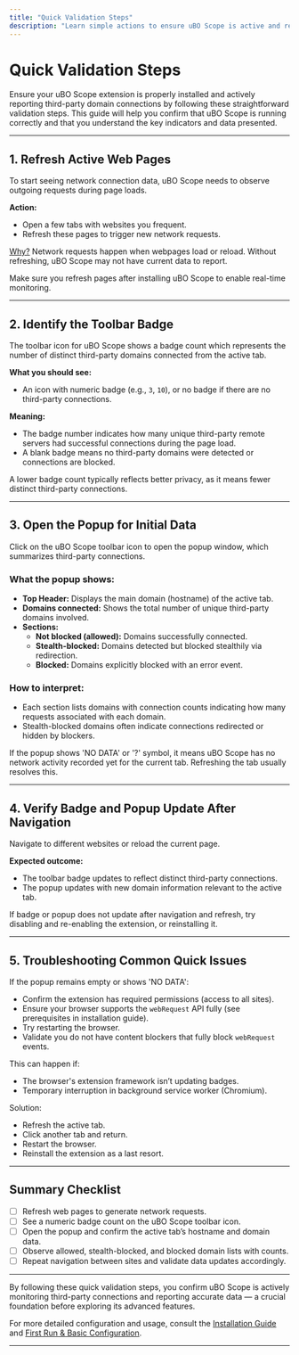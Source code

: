 ```yaml
---
title: "Quick Validation Steps"
description: "Learn simple actions to ensure uBO Scope is active and reporting third-party domain connections. Includes steps like refreshing web pages, identifying the toolbar badge, and interpreting initial data displayed in the popup."
---
```


# Quick Validation Steps

Ensure your uBO Scope extension is properly installed and actively reporting third-party domain connections by following these straightforward validation steps. This guide will help you confirm that uBO Scope is running correctly and that you understand the key indicators and data presented.

---

## 1. Refresh Active Web Pages

To start seeing network connection data, uBO Scope needs to observe outgoing requests during page loads.

**Action:**
- Open a few tabs with websites you frequent.
- Refresh these pages to trigger new network requests.

<u>Why?</u> Network requests happen when webpages load or reload. Without refreshing, uBO Scope may not have current data to report.

<Check>
Make sure you refresh pages after installing uBO Scope to enable real-time monitoring.
</Check>

---

## 2. Identify the Toolbar Badge

The toolbar icon for uBO Scope shows a badge count which represents the number of distinct third-party domains connected from the active tab.

**What you should see:**
- An icon with numeric badge (e.g., `3`, `10`), or no badge if there are no third-party connections.

**Meaning:**
- The badge number indicates how many unique third-party remote servers had successful connections during the page load.
- A blank badge means no third-party domains were detected or connections are blocked.

<Tip>
A lower badge count typically reflects better privacy, as it means fewer distinct third-party connections.
</Tip>

---

## 3. Open the Popup for Initial Data

Click on the uBO Scope toolbar icon to open the popup window, which summarizes third-party connections.

### What the popup shows:
- **Top Header:** Displays the main domain (hostname) of the active tab.
- **Domains connected:** Shows the total number of unique third-party domains involved.
- **Sections:**
  - **Not blocked (allowed):** Domains successfully connected.
  - **Stealth-blocked:** Domains detected but blocked stealthily via redirection.
  - **Blocked:** Domains explicitly blocked with an error event.

### How to interpret:
- Each section lists domains with connection counts indicating how many requests associated with each domain.
- Stealth-blocked domains often indicate connections redirected or hidden by blockers.

<Info>
If the popup shows 'NO DATA' or '?' symbol, it means uBO Scope has no network activity recorded yet for the current tab.
Refreshing the tab usually resolves this.
</Info>

---

## 4. Verify Badge and Popup Update After Navigation

Navigate to different websites or reload the current page.

**Expected outcome:**
- The toolbar badge updates to reflect distinct third-party connections.
- The popup updates with new domain information relevant to the active tab.

<Warning>
If badge or popup does not update after navigation and refresh, try disabling and re-enabling the extension, or reinstalling it.
</Warning>

---

## 5. Troubleshooting Common Quick Issues

<Accordion title="Popup shows no data even after refreshing pages">
If the popup remains empty or shows 'NO DATA':

- Confirm the extension has required permissions (access to all sites).
- Ensure your browser supports the `webRequest` API fully (see prerequisites in installation guide).
- Try restarting the browser.
- Validate you do not have content blockers that fully block `webRequest` events.
</Accordion>

<Accordion title="Toolbar badge stuck or not showing numbers">
This can happen if:

- The browser's extension framework isn’t updating badges.
- Temporary interruption in background service worker (Chromium).

Solution:
- Refresh the active tab.
- Click another tab and return.
- Restart the browser.
- Reinstall the extension as a last resort.
</Accordion>

---

## Summary Checklist

- [ ] Refresh web pages to generate network requests.
- [ ] See a numeric badge count on the uBO Scope toolbar icon.
- [ ] Open the popup and confirm the active tab’s hostname and domain data.
- [ ] Observe allowed, stealth-blocked, and blocked domain lists with counts.
- [ ] Repeat navigation between sites and validate data updates accordingly.

---

By following these quick validation steps, you confirm uBO Scope is actively monitoring third-party connections and reporting accurate data — a crucial foundation before exploring its advanced features.

For more detailed configuration and usage, consult the [Installation Guide](/getting-started/setup-installation/installation) and [First Run & Basic Configuration](/getting-started/setup-installation/first-run-configuration).

---